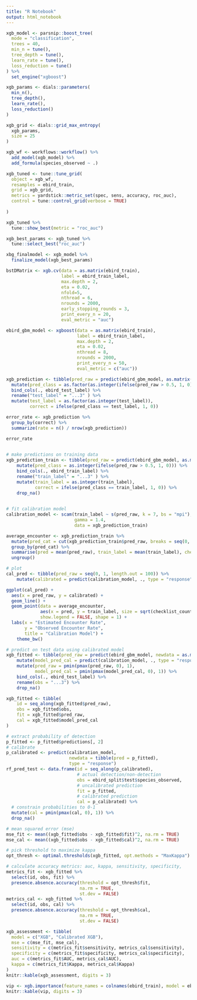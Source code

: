 ```yaml
---
title: "R Notebook"
output: html_notebook
---
```


```r
xgb_model <- parsnip::boost_tree(
  mode = "classification",
  trees = 40,
  min_n = tune(),
  tree_depth = tune(),
  learn_rate = tune(),
  loss_reduction = tune()
) %>%
  set_engine("xgboost")
```

```r
xgb_params <- dials::parameters(
  min_n(),
  tree_depth(),
  learn_rate(),
  loss_reduction()
)

xgb_grid <- dials::grid_max_entropy(
  xgb_params,
  size = 25
)

xgb_wf <- workflows::workflow() %>%
  add_model(xgb_model) %>%
  add_formula(species_observed ~ .)

xgb_tuned <- tune::tune_grid(
  object = xgb_wf,
  resamples = ebird_train,
  grid = xgb_grid,
  metrics = yardstick::metric_set(spec, sens, accuracy, roc_auc),
  control = tune::control_grid(verbose = TRUE)  
  
)
```

```r
xgb_tuned %>%
  tune::show_best(metric = "roc_auc")

xgb_best_params <- xgb_tuned %>%
  tune::select_best("roc_auc")

xbg_finalmodel <- xgb_model %>%
  finalize_model(xgb_best_params)
```



```r
bstDMatrix <- xgb.cv(data = as.matrix(ebird_train),
                     label = ebird_train_label,
                     max.depth = 2, 
                     eta = 0.02, 
                     nfold=5, 
                     nthread = 6, 
                     nrounds = 2000,
                     early_stopping_rounds = 3,
                     print_every_n = 20,
                     eval_metric = "auc")

```

```r
ebird_gbm_model <- xgboost(data = as.matrix(ebird_train),
                           label = ebird_train_label,
                           max.depth = 2, 
                           eta = 0.02, 
                           nthread = 8, 
                           nrounds = 2000,
                           print_every_n = 50,
                           eval_metric = c("auc"))

```

```r
xgb_prediction <- tibble(pred_raw = predict(ebird_gbm_model, as.matrix(ebird_test))) %>%
  mutate(pred_class = as.factor(as.integer(ifelse(pred_raw > 0.5, 1, 0)))) %>%
  bind_cols(., ebird_test_label) %>%
  rename("test_label" = "...3" ) %>%
  mutate(test_label = as.factor(as.integer(test_label)),
         correct = ifelse(pred_class == test_label, 1, 0)) 

error_rate <- xgb_prediction %>%
  group_by(correct) %>%
  summarize(rate = n() / nrow(xgb_prediction))

error_rate
  
```



```r
# make predictions on training data
xgb_prediction_train <- tibble(pred_raw = predict(ebird_gbm_model, as.matrix(ebird_train))) %>%
    mutate(pred_class = as.integer(ifelse(pred_raw > 0.5, 1, 0))) %>%
    bind_cols(., ebird_train_label) %>%
    rename("train_label" = "...3" ) %>%
    mutate(train_label = as.integer(train_label),
           correct = ifelse(pred_class == train_label, 1, 0)) %>%
    drop_na()
    

# fit calibration model
calibration_model <- scam(train_label ~ s(pred_raw, k = 7, bs = "mpi"), 
                          gamma = 1.4,
                          data = xgb_prediction_train)

average_encounter <- xgb_prediction_train %>%
  mutate(pred_cat = cut(xgb_prediction_train$pred_raw, breaks = seq(0, 1, by=0.02))) %>%
  group_by(pred_cat) %>%
  summarise(pred = mean(pred_raw), train_label = mean(train_label), checklist_count = n()) %>%
  ungroup()

# plot
cal_pred <- tibble(pred_raw = seq(0, 1, length.out = 100)) %>%
    mutate(calibrated = predict(calibration_model, ., type = "response"))

ggplot(cal_pred) +
  aes(x = pred_raw, y = calibrated) +
  geom_line() +
  geom_point(data = average_encounter, 
             aes(x = pred, y = train_label, size = sqrt(checklist_count)),
             show.legend = FALSE, shape = 1) +
  labs(x = "Estimated Encounter Rate",
       y = "Observed Encounter Rate",
       title = "Calibration Model") +
    theme_bw()
```

```r
# predict on test data using calibrated model
xgb_fitted <- tibble(pred_raw = predict(ebird_gbm_model, newdata = as.matrix(ebird_test))) %>%
    mutate(model_pred_cal = predict(calibration_model, ., type = "response")) %>%
    mutate(pred_raw = pmin(pmax(pred_raw, 0), 1),
           model_pred_cal = pmin(pmax(model_pred_cal, 0), 1)) %>%
    bind_cols(., ebird_test_label) %>%
    rename(obs = "...3") %>%
    drop_na()

xgb_fitted <- tibble(
    id = seq_along(xgb_fitted$pred_raw),
    obs = xgb_fitted$obs,
    fit = xgb_fitted$pred_raw,
    cal = xgb_fitted$model_pred_cal
)

# extract probability of detection
p_fitted <- p_fitted$predictions[, 2]
# calibrate
p_calibrated <- predict(calibration_model, 
                        newdata = tibble(pred = p_fitted), 
                        type = "response")
rf_pred_test <- data.frame(id = seq_along(p_calibrated),
                           # actual detection/non-detection
                           obs = ebird_split$test$species_observed,
                           # uncalibrated prediction
                           fit = p_fitted,
                           # calibrated prediction
                           cal = p_calibrated) %>%
  # constrain probabilities to 0-1
  mutate(cal = pmin(pmax(cal, 0), 1)) %>% 
  drop_na()

# mean squared error (mse)
mse_fit <- mean((xgb_fitted$obs - xgb_fitted$fit)^2, na.rm = TRUE)
mse_cal <- mean((xgb_fitted$obs - xgb_fitted$cal)^2, na.rm = TRUE)

# pick threshold to maximize kappa
opt_thresh <- optimal.thresholds(xgb_fitted, opt.methods = "MaxKappa")

# calculate accuracy metrics: auc, kappa, sensitivity, specificity,
metrics_fit <- xgb_fitted %>% 
  select(id, obs, fit) %>% 
  presence.absence.accuracy(threshold = opt_thresh$fit, 
                            na.rm = TRUE, 
                            st.dev = FALSE)
metrics_cal <- xgb_fitted %>% 
  select(id, obs, cal) %>% 
  presence.absence.accuracy(threshold = opt_thresh$cal, 
                            na.rm = TRUE, 
                            st.dev = FALSE)

xgb_assessment <- tibble(
  model = c("XGB", "Calibrated XGB"),
  mse = c(mse_fit, mse_cal),
  sensitivity = c(metrics_fit$sensitivity, metrics_cal$sensitivity),
  specificity = c(metrics_fit$specificity, metrics_cal$specificity),
  auc = c(metrics_fit$AUC, metrics_cal$AUC),
  kappa = c(metrics_fit$Kappa, metrics_cal$Kappa)
)
knitr::kable(xgb_assessment, digits = 3)
```
```r
vip <- xgb.importance(feature_names = colnames(ebird_train), model = ebird_gbm_model)
knitr::kable(vip, digits = 3)
```
